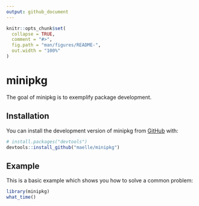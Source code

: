 ```yaml
---
output: github_document
---
```


<!-- README.md is generated from README.Rmd. Please edit that file -->

```r
knitr::opts_chunk$set(
  collapse = TRUE,
  comment = "#>",
  fig.path = "man/figures/README-",
  out.width = "100%"
)
```

# minipkg

<!-- badges: start -->
<!-- badges: end -->

The goal of minipkg is to exemplify package development.

## Installation

You can install the development version of minipkg from [GitHub](https://github.com/) with:

``` r
# install.packages("devtools")
devtools::install_github("maelle/minipkg")
```

## Example

This is a basic example which shows you how to solve a common problem:

```r
library(minipkg)
what_time()
```
